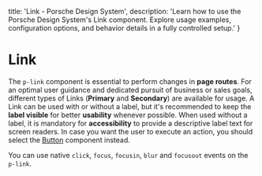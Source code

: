 
  title: 'Link - Porsche Design System',
  description: 'Learn how to use the Porsche Design System\'s Link component. Explore usage examples, configuration options, and behavior details in a fully controlled setup.'
}

# Link <ComponentStatus tagName="p-link"></ComponentStatus>

The `p-link` component is essential to perform changes in **page routes**. For an optimal user guidance and dedicated
pursuit of business or sales goals, different types of Links (**Primary** and **Secondary**) are available for usage. A
Link can be used with or without a label, but it's recommended to keep the **label visible** for better **usability**
whenever possible. When used without a label, it is mandatory for **accessibility** to provide a descriptive label text
for screen readers. In case you want the user to execute an action, you should select the [Button](components/button)
component instead.

You can use native `click`, `focus`, `focusin`, `blur` and `focusout` events on the `p-link`.

<Configurator tagName="p-link" story={linkStory} slotStories={linkSlotStories} />